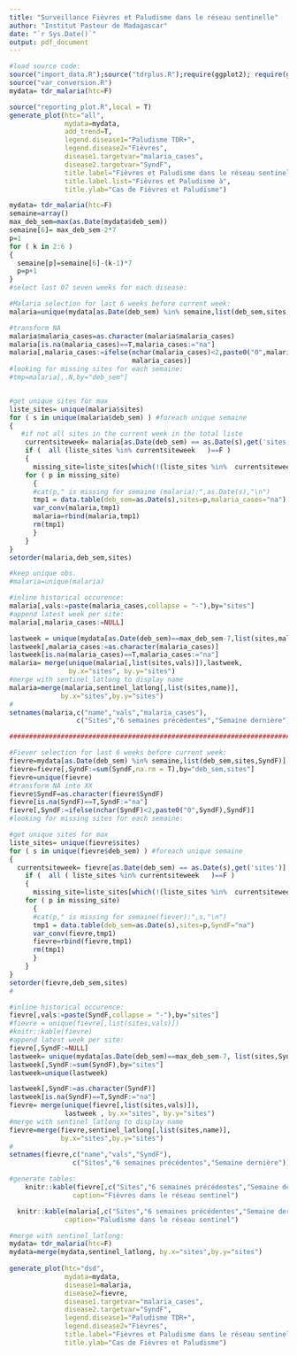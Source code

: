 ```yaml
---
title: "Surveillance Fièvres et Paludisme dans le réseau sentinelle"
author: "Institut Pasteur de Madagascar"
date: "`r Sys.Date()`"
output: pdf_document
---
```




```r
#load source code:
source("import_data.R");source("tdrplus.R");require(ggplot2); require(gridExtra)
source("var_conversion.R")
mydata= tdr_malaria(htc=F)

source("reporting_plot.R",local = T)
generate_plot(htc="all",
              mydata=mydata,
              add_trend=T,
              legend.disease1="Paludisme TDR+",
              legend.disease2="Fièvres",
              disease1.targetvar="malaria_cases",
              disease2.targetvar="SyndF",
              title.label="Fièvres et Paludisme dans le réseau sentinel",
              title.label.list="Fièvres et Paludisme à",
              title.ylab="Cas de Fièvres et Paludisme")
```


```r
mydata= tdr_malaria(htc=F)
semaine=array()
max_deb_sem=max(as.Date(mydata$deb_sem))
semaine[6]= max_deb_sem-2*7 
p=1
for ( k in 2:6 )
{
  semaine[p]=semaine[6]-(k-1)*7
  p=p+1
}
#select last 07 seven weeks for each disease:

#Malaria selection for last 6 weeks before current week:
malaria=unique(mydata[as.Date(deb_sem) %in% semaine,list(deb_sem,sites,malaria_cases)])

#transform NA
malaria$malaria_cases=as.character(malaria$malaria_cases)
malaria[is.na(malaria_cases)==T,malaria_cases:="na"]
malaria[,malaria_cases:=ifelse(nchar(malaria_cases)<2,paste0("0",malaria_cases),
                               malaria_cases)]
#looking for missing sites for each semaine:
#tmp=malaria[,.N,by="deb_sem"]


#get unique sites for max
liste_sites= unique(malaria$sites)
for ( s in unique(malaria$deb_sem) ) #foreach unique semaine
{ 
   #if not all sites in the current week in the total liste
    currentsiteweek= malaria[as.Date(deb_sem) == as.Date(s),get('sites')]
    if (  all (liste_sites %in% currentsiteweek   )==F )
    {
      missing_site=liste_sites[which(!(liste_sites %in%  currentsiteweek))]
    for ( p in missing_site)
      {
      #cat(p," is missing for semaine (malaria):",as.Date(s),"\n")
      tmp1 = data.table(deb_sem=as.Date(s),sites=p,malaria_cases="na")
      var_conv(malaria,tmp1)
      malaria=rbind(malaria,tmp1)
      rm(tmp1)
      }
    }
}
setorder(malaria,deb_sem,sites)

#keep unique obs.
#malaria=unique(malaria)

#inline historical occurence:
malaria[,vals:=paste(malaria_cases,collapse = "-"),by="sites"]
#append latest week per site:
malaria[,malaria_cases:=NULL]

lastweek = unique(mydata[as.Date(deb_sem)==max_deb_sem-7,list(sites,malaria_cases)])
lastweek[,malaria_cases:=as.character(malaria_cases)]
lastweek[is.na(malaria_cases)==T,malaria_cases:="na"]
malaria= merge(unique(malaria[,list(sites,vals)]),lastweek, 
               by.x="sites", by.y="sites")
#merge with sentinel_latlong to display name
malaria=merge(malaria,sentinel_latlong[,list(sites,name)],
             by.x="sites",by.y="sites")
#
setnames(malaria,c("name","vals","malaria_cases"),
                 c("Sites","6 semaines précédentes","Semaine dernière"))

##################################################################################

#Fiever selection for last 6 weeks before current week:
fievre=mydata[as.Date(deb_sem) %in% semaine,list(deb_sem,sites,SyndF)]
fievre=fievre[,SyndF:=sum(SyndF,na.rm = T),by="deb_sem,sites"]
fievre=unique(fievre)
#transform NA into XX
fievre$SyndF=as.character(fievre$SyndF)
fievre[is.na(SyndF)==T,SyndF:="na"]
fievre[,SyndF:=ifelse(nchar(SyndF)<2,paste0("0",SyndF),SyndF)]
#looking for missing sites for each semaine:

#get unique sites for max
liste_sites= unique(fievre$sites)
for ( s in unique(fievre$deb_sem) ) #foreach unique semaine
{ 
  currentsiteweek= fievre[as.Date(deb_sem) == as.Date(s),get('sites')]
    if (  all ( liste_sites %in% currentsiteweek   )==F )
    {
      missing_site=liste_sites[which(!(liste_sites %in%  currentsiteweek))]
    for ( p in missing_site)
      {
      #cat(p," is missing for semaine(fiever):",s,"\n")
      tmp1 = data.table(deb_sem=as.Date(s),sites=p,SyndF="na")
      var_conv(fievre,tmp1)
      fievre=rbind(fievre,tmp1)
      rm(tmp1)
      }
    }
}
setorder(fievre,deb_sem,sites)
#

#inline historical occurence:
fievre[,vals:=paste(SyndF,collapse = "-"),by="sites"]
#fievre = unique(fievre[,list(sites,vals)])
#knitr::kable(fievre)
#append latest week per site:
fievre[,SyndF:=NULL]
lastweek= unique(mydata[as.Date(deb_sem)==max_deb_sem-7, list(sites,SyndF)])
lastweek[,SyndF:=sum(SyndF),by="sites"]
lastweek=unique(lastweek)

lastweek[,SyndF:=as.character(SyndF)]
lastweek[is.na(SyndF)==T,SyndF:="na"]                           
fievre= merge(unique(fievre[,list(sites,vals)]),
              lastweek , by.x="sites", by.y="sites")
#merge with sentinel_latlong to display name
fievre=merge(fievre,sentinel_latlong[,list(sites,name)],
             by.x="sites",by.y="sites")
#                
setnames(fievre,c("name","vals","SyndF"),
                c("Sites","6 semaines précédentes","Semaine dernière"))

#generate tables:
    knitr::kable(fievre[,c("Sites","6 semaines précédentes","Semaine dernière"),with=F],
                caption="Fièvres dans le réseau sentinel")

  knitr::kable(malaria[,c("Sites","6 semaines précédentes","Semaine dernière"),with=F],
              caption="Paludisme dans le réseau sentinel")
```

```r


#merge with sentinel_latlong:
mydata= tdr_malaria(htc=F)
mydata=merge(mydata,sentinel_latlong, by.x="sites",by.y="sites")
                    
generate_plot(htc="dsd",
              mydata=mydata,
              disease1=malaria,
              disease2=fievre,
              disease1.targetvar="malaria_cases",
              disease2.targetvar="SyndF",
              legend.disease1="Paludisme TDR+",
              legend.disease2="Fièvres",
              title.label="Fièvres et Paludisme dans le réseau sentinel",
              title.ylab="Cas de Fièvres et Paludisme")

```

